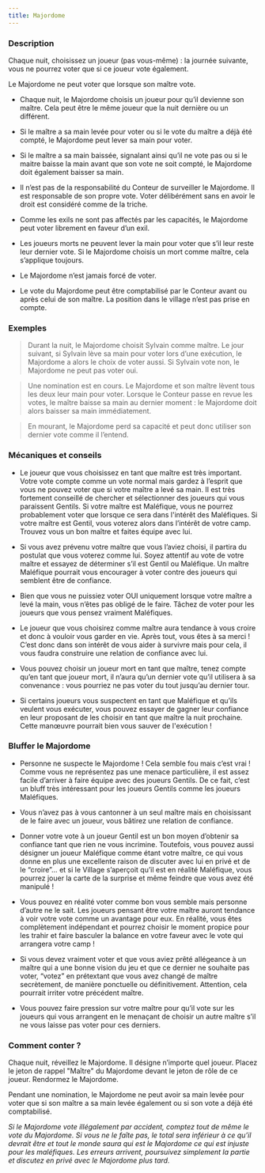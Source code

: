 ```yaml
---
title: Majordome
---
```



<Role MAJORDOME header />

### Description

Chaque nuit, choisissez un joueur (pas vous-même) : la journée suivante, vous ne pourrez voter que si ce joueur vote également.

Le Majordome ne peut voter que lorsque son maître vote.

-	Chaque nuit, le Majordome choisis un joueur pour qu’il devienne son maître. Cela peut être le même joueur que la nuit dernière ou un différent.

-	Si le maître a sa main levée pour voter ou si le vote du maître a déjà été compté, le Majordome peut lever sa main pour voter.

-	Si le maître a sa main baissée, signalant ainsi qu’il ne vote pas ou si le maitre baisse la main avant que son vote ne soit compté, le Majordome doit également baisser sa main.

-	Il n’est pas de la responsabilité du Conteur de surveiller le Majordome. Il est responsable de son propre vote. Voter délibérément sans en avoir le droit est considéré comme de la triche.

-	Comme les exils ne sont pas affectés par les capacités, le Majordome peut voter librement en faveur d’un exil.

-	Les joueurs morts ne peuvent lever la main pour voter que s’il leur reste leur dernier vote. Si le Majordome choisis un mort comme maître, cela s’applique toujours.

-	Le Majordome n’est jamais forcé de voter.

-	Le vote du Majordome peut être comptabilisé par le Conteur avant ou après celui de son maître. La position dans le village n’est pas prise en compte.

### Exemples

> Durant la nuit, le Majordome choisit Sylvain comme maître. Le jour suivant, si Sylvain lève sa main pour voter lors d’une exécution, le Majordome a alors le choix de voter aussi. Si Sylvain vote non, le Majordome ne peut pas voter oui.

> Une nomination est en cours. Le Majordome et son maître lèvent tous les deux leur main pour voter. Lorsque le Conteur passe en revue les votes, le maître baisse sa main au dernier moment : le Majordome doit alors baisser sa main immédiatement.

> En mourant, le Majordome perd sa capacité et peut donc utiliser son dernier vote comme il l’entend.

### Mécaniques et conseils

- Le joueur que vous choisissez en tant que maître est très important. Votre vote compte comme un vote normal mais gardez à l’esprit que vous ne pouvez voter que si votre maître a levé sa main. Il est très fortement conseillé de chercher et sélectionner des joueurs qui vous paraissent Gentils. Si votre maître est Maléfique, vous ne pourrez probablement voter que lorsque ce sera dans l'intérêt des Maléfiques.  Si votre maître est Gentil, vous voterez alors dans l’intérêt de votre camp. Trouvez vous un bon maître et faites équipe avec lui.

- Si vous avez prévenu votre maître que vous l’aviez choisi, il partira du postulat que vous voterez comme lui. Soyez attentif au vote de votre maître et essayez de déterminer s’il est Gentil ou Maléfique. Un maître Maléfique pourrait vous encourager à voter contre des joueurs qui semblent être de confiance.

- Bien que vous ne puissiez voter OUI uniquement lorsque votre maître a levé la main, vous n’êtes pas obligé de le faire. Tâchez de voter pour les joueurs que vous pensez vraiment Maléfiques.

- Le joueur que vous choisirez comme maître aura tendance à vous croire et donc à vouloir vous garder en vie. Après tout, vous êtes à sa merci ! C’est donc dans son intérêt de vous aider à survivre mais pour cela, il vous faudra construire une relation de confiance avec lui.

- Vous pouvez choisir un joueur mort en tant que maître, tenez compte qu’en tant que joueur mort, il n’aura qu’un dernier vote qu’il utilisera à sa convenance : vous pourriez ne pas voter du tout jusqu’au dernier tour.

- Si certains joueurs vous suspectent en tant que Maléfique et qu’ils veulent vous exécuter, vous pouvez essayer de gagner leur confiance en leur proposant de les choisir en tant que maître la nuit prochaine. Cette manœuvre pourrait bien vous sauver de l'exécution !

### Bluffer le Majordome

- Personne ne suspecte le Majordome ! Cela semble fou mais c’est vrai ! Comme vous ne représentez pas une menace particulière, il est assez facile d’arriver à faire équipe avec des joueurs Gentils. De ce fait, c’est un bluff très intéressant pour les joueurs Gentils comme les joueurs Maléfiques.

- Vous n’avez pas à vous cantonner à un seul maître mais en choisissant de le faire avec un joueur, vous bâtirez une relation de confiance.

- Donner votre vote à un joueur Gentil est un bon moyen d’obtenir sa confiance tant que rien ne vous incrimine. Toutefois, vous pouvez aussi désigner un joueur Maléfique comme étant votre maître, ce qui vous donne en plus une excellente raison de discuter avec lui en privé et de le “croire”… et si le Village s’aperçoit qu’il est en réalité Maléfique, vous pourrez jouer la carte de la surprise et même feindre que vous avez été manipulé !

- Vous pouvez en réalité voter comme bon vous semble mais personne d’autre ne le sait. Les joueurs pensant être votre maître auront tendance à voir votre vote comme un avantage pour eux. En réalité, vous êtes complètement indépendant et pourrez choisir le moment propice pour les trahir et faire basculer la balance en votre faveur avec le vote qui arrangera votre camp !

- Si vous devez vraiment voter et que vous aviez prêté allégeance à un maître qui a une bonne vision du jeu et que ce dernier ne souhaite pas voter, “votez” en prétextant que vous avez changé de maître secrètement, de manière ponctuelle ou définitivement. Attention, cela pourrait irriter votre précédent maître.

- Vous pouvez faire pression sur votre maître pour qu’il vote sur les joueurs qui vous arrangent en le menaçant de choisir un autre maître s’il ne vous laisse pas voter pour ces derniers.

### Comment conter ?

Chaque nuit, réveillez le Majordome. Il désigne n’importe quel joueur. Placez le jeton de rappel "Maître" du Majordome devant le jeton de rôle de ce joueur. Rendormez le Majordome.

Pendant une nomination, le Majordome ne peut avoir sa main levée pour voter que si son maître a sa main levée également ou si son vote a déjà été comptabilisé.

_Si le Majordome vote illégalement par accident, comptez tout de même le vote du Majordome. Si vous ne le faîte pas, le total sera inférieur à ce qu’il devrait être et tout le monde saura qui est le Majordome ce qui est injuste pour les maléfiques. Les erreurs arrivent, poursuivez simplement la partie et discutez en privé avec le Majordome plus tard._
